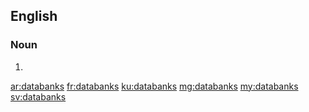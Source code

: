 {{also|data banks}}
==English==

===Noun===
{{head|en|noun plural form}}

# {{plural of|databank|lang=en}}

[[ar:databanks]]
[[fr:databanks]]
[[ku:databanks]]
[[mg:databanks]]
[[my:databanks]]
[[sv:databanks]]